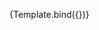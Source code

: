 
<Meta
  title="Components/blocks/MyStuff"
  component={MyStuff}
/>


<Canvas>
  <Story
    name="MyStuffCard"
    args={{
      authCode: 'Anon'
    }}
  >
    {Template.bind({})}
  </Story>
</Canvas>